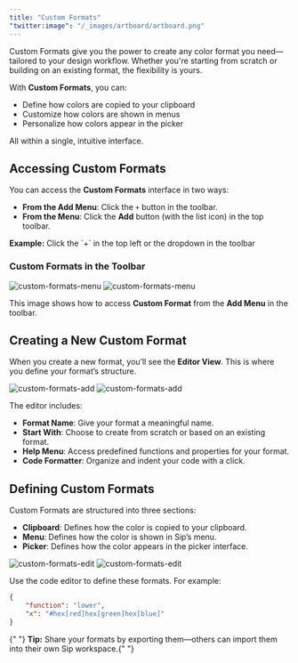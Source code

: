 ```yaml
---
title: "Custom Formats"
"twitter:image": "/_images/artboard/artboard.png"
---
```


Custom Formats give you the power to create any color format you need—tailored to your design workflow. Whether you're starting from scratch or building on an existing format, the flexibility is yours.

With **Custom Formats**, you can:

- Define how colors are copied to your clipboard
- Customize how colors are shown in menus
- Personalize how colors appear in the picker

All within a single, intuitive interface.

## Accessing Custom Formats

You can access the **Custom Formats** interface in two ways:

- **From the Add Menu**: Click the `+` button in the toolbar.
- **From the Menu**: Click the **Add** button (with the list icon) in the top toolbar.

<Tip>
	<b>Example:</b> Click the `+` in the top left or the dropdown in the toolbar
</Tip>

### Custom Formats in the Toolbar

<img
	className="block dark:hidden rounded-lg"
	src="/_images/pages/custom-formats/custom-formats-menu-light@2x.png"
	alt="custom-formats-menu"
/>
<img
	className="hidden dark:block rounded-lg"
	src="/_images/pages/custom-formats/custom-formats-menu-dark@2x.png"
	alt="custom-formats-menu"
/>

This image shows how to access **Custom Format** from the **Add Menu** in the toolbar.

## Creating a New Custom Format

When you create a new format, you’ll see the **Editor View**. This is where you define your format’s structure.

<img
	className="block dark:hidden rounded-lg"
	src="/_images/pages/custom-formats/custom-formats-add-light@2x.png"
	alt="custom-formats-add"
/>
<img
	className="hidden dark:block rounded-lg"
	src="/_images/pages/custom-formats/custom-formats-add-dark@2x.png"
	alt="custom-formats-add"
/>

The editor includes:

- **Format Name**: Give your format a meaningful name.
- **Start With**: Choose to create from scratch or based on an existing format.
- **Help Menu**: Access predefined functions and properties for your format.
- **Code Formatter**: Organize and indent your code with a click.

## Defining Custom Formats

Custom Formats are structured into three sections:

- **Clipboard**: Defines how the color is copied to your clipboard.
- **Menu**: Defines how the color is shown in Sip’s menu.
- **Picker**: Defines how the color appears in the picker interface.

<img
	className="block dark:hidden rounded-lg"
	src="/_images/pages/custom-formats/custom-formats-edit-light@2x.png"
	alt="custom-formats-edit"
/>
<img
	className="hidden dark:block rounded-lg"
	src="/_images/pages/custom-formats/custom-formats-edit-dark@2x.png"
	alt="custom-formats-edit"
/>

Use the code editor to define these formats. For example:

```json
{
	"function": "lower",
	"x": "#hex[red]hex[green]hex[blue]"
}
```

<Tip>
	{" "}
	<b>Tip:</b> Share your formats by exporting them—others can import them into their
	own Sip workspace.{" "}
</Tip>
